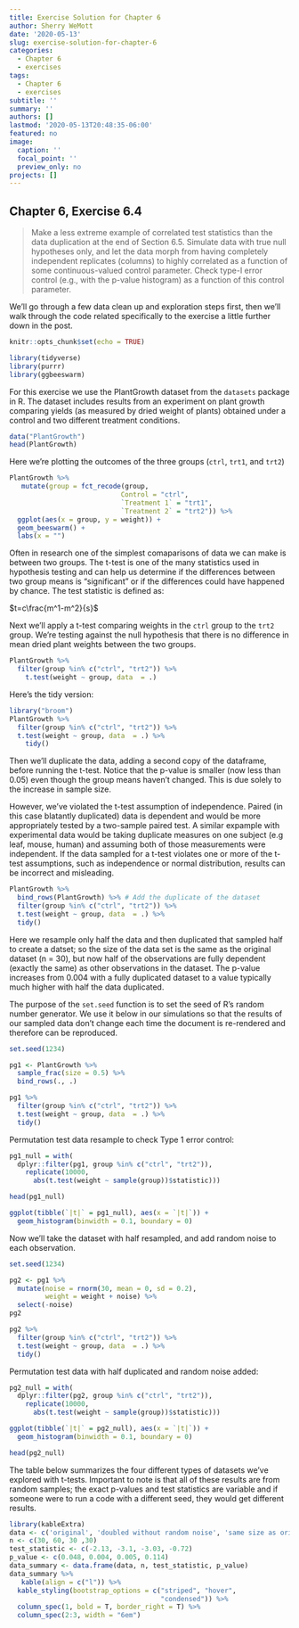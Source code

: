 ```yaml
---
title: Exercise Solution for Chapter 6
author: Sherry WeMott
date: '2020-05-13'
slug: exercise-solution-for-chapter-6
categories:
  - Chapter 6
  - exercises
tags:
  - Chapter 6
  - exercises
subtitle: ''
summary: ''
authors: []
lastmod: '2020-05-13T20:48:35-06:00'
featured: no
image:
  caption: ''
  focal_point: ''
  preview_only: no
projects: []
---
```


## Chapter 6, Exercise 6.4

>Make a less extreme example of correlated test statistics than the data duplication at the end of Section 6.5. Simulate data with true null hypotheses only, and let the data morph from having completely independent replicates (columns) to highly correlated as a function of some continuous-valued control parameter. Check type-I error control (e.g., with the p-value histogram) as a function of this control parameter.

We'll go through a few data clean up and exploration steps first, then we'll walk through the code related specifically to the exercise a little further down in the post. 


```r
knitr::opts_chunk$set(echo = TRUE)

```

```r
library(tidyverse)
library(purrr)
library(ggbeeswarm)
```

For this exercise we use the PlantGrowth dataset from the `datasets` package in R. The dataset includes results from an experiment on plant growth comparing yields (as measured by dried weight of plants) obtained under a control and two different treatment conditions. 



```r
data("PlantGrowth")
head(PlantGrowth)
```

Here we're plotting the outcomes of the three groups (`ctrl`, `trt1`, and `trt2`)

```r

PlantGrowth %>% 
   mutate(group = fct_recode(group, 
                            Control = "ctrl", 
                            `Treatment 1` = "trt1", 
                            `Treatment 2` = "trt2")) %>% 
  ggplot(aes(x = group, y = weight)) + 
  geom_beeswarm() + 
  labs(x = "")
```
Often in research one of the simplest comaparisons of data we can make is between two groups. The t-test is one of the many statistics used in hypothesis testing and can help us determine if the differences between two group means is "significant" or if the differences could have happened by chance. The test statistic is defined as: 

$t=c\frac{m^1-m^2}{s}$

Next we'll apply a t-test comparing weights in the `ctrl` group to the `trt2` group. We're testing against the null hypothesis that there is no difference in mean dried plant weights between the two groups. 

```r
PlantGrowth %>% 
  filter(group %in% c("ctrl", "trt2")) %>% 
    t.test(weight ~ group, data  = .) 
```
Here's the tidy version: 

```r
library("broom")
PlantGrowth %>% 
  filter(group %in% c("ctrl", "trt2")) %>% 
  t.test(weight ~ group, data  = .) %>% 
    tidy()
```

Then we'll duplicate the data, adding a second copy of the dataframe, before running the t-test. Notice that the p-value is smaller (now less than 0.05) even though the group means haven't changed. This is due solely to the increase in sample size. 

However, we've violated the t-test assumption of independence. Paired (in this case blatantly duplicated) data is dependent and would be more appropriately tested by a two-sample paired test. A similar expample with experimental data would be taking duplicate measures on one subject (e.g leaf, mouse, human) and assuming both of those measurements were independent.  If the data sampled for a t-test violates one or more of the t-test assumptions, such as independence or normal distribution, results can be incorrect and misleading. 

```r
PlantGrowth %>% 
  bind_rows(PlantGrowth) %>% # Add the duplicate of the dataset
  filter(group %in% c("ctrl", "trt2")) %>% 
  t.test(weight ~ group, data  = .) %>% 
  tidy()
```

Here we resample only half the data and then duplicated that sampled half to create a datset; so the size of the data set is the same as the original dataset (n = 30), but now half of the observations are fully dependent (exactly the same) as other observations in the dataset. The p-value increases from 0.004 with a fully duplicated dataset to a value typically much higher with half the data duplicated.  

The purpose of the `set.seed` function is to set the seed of R's random number generator. We use it below in our simulations so that the results of our sampled data don't change each time the document is re-rendered and therefore can be reproduced. 


```r
set.seed(1234)

pg1 <- PlantGrowth %>% 
  sample_frac(size = 0.5) %>% 
  bind_rows(., .) 

pg1 %>% 
  filter(group %in% c("ctrl", "trt2")) %>% 
  t.test(weight ~ group, data  = .) %>% 
  tidy()
```

Permutation test data resample to check Type 1 error control: 
```r
pg1_null = with(
  dplyr::filter(pg1, group %in% c("ctrl", "trt2")),
    replicate(10000,
      abs(t.test(weight ~ sample(group))$statistic)))

head(pg1_null)

ggplot(tibble(`|t|` = pg1_null), aes(x = `|t|`)) +
  geom_histogram(binwidth = 0.1, boundary = 0)
```

Now we'll take the dataset with half resampled, and add random noise to each observation. 

```r
set.seed(1234)

pg2 <- pg1 %>% 
  mutate(noise = rnorm(30, mean = 0, sd = 0.2), 
         weight = weight + noise) %>% 
  select(-noise)
pg2

pg2 %>% 
  filter(group %in% c("ctrl", "trt2")) %>% 
  t.test(weight ~ group, data  = .) %>% 
  tidy()
```



Permutation test data with half duplicated and random noise added:

```r
pg2_null = with(
  dplyr::filter(pg2, group %in% c("ctrl", "trt2")),
    replicate(10000,
      abs(t.test(weight ~ sample(group))$statistic)))

ggplot(tibble(`|t|` = pg2_null), aes(x = `|t|`)) +
  geom_histogram(binwidth = 0.1, boundary = 0)  

head(pg2_null)

```

The table below summarizes the four different types of datasets we've explored with t-tests. Important to note is that all of these results are from random samples; the exact p-values and test statistics are variable and if someone were to run a code with a different seed, they would get different results. 

```r
library(kableExtra)
data <- c('original', 'doubled without random noise', 'same size as original, half observations replicated', 'half replicated, random noise added to each replicate')
n <- c(30, 60, 30 ,30)
test_statistic <- c(-2.13, -3.1, -3.03, -0.72)
p_value <- c(0.048, 0.004, 0.005, 0.114)
data_summary <- data.frame(data, n, test_statistic, p_value)
data_summary %>% 
   kable(align = c("l")) %>% 
  kable_styling(bootstrap_options = c("striped", "hover",
                                      "condensed")) %>% 
  column_spec(1, bold = T, border_right = T) %>% 
  column_spec(2:3, width = "6em")

```
